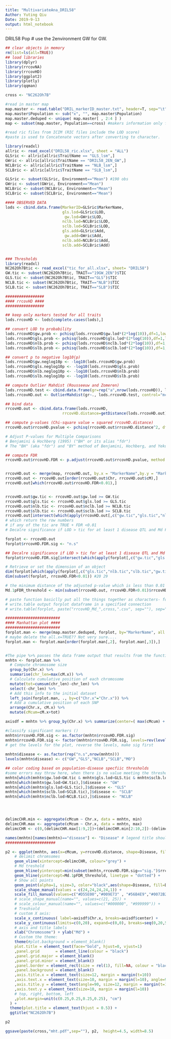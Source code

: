 ---
title: "MultivariateAna_DRIL58"
Author: Yuting Qiu
Date: 2019-9-13
output: html_notebook
---


DRIL58 Pop
# use the 2environment GW for GW.
```{r setup, include=FALSE}
## clear objects in memory
rm(list=ls(all=TRUE))
## load libraries
library(dplyr)
library(rrcovNA)
library(rrcovHD)
library(ggplot2)
library(plotly)
library(qqman)
```


```{r}
cross <- "NC262Oh7B"

#read in master map
map.master <- read.table("DRIL_markerID_master.txt", header=T, sep="\t") #markers for all populations
map.master$Population <- sub("x", "", map.master$Population)
map.master.deduped <- unique( map.master[ , 2:4 ] )
map <- subset(map.master, Population==cross) #makers information only for the population interested
```


```{r}
#read ric files from ICIM (RIC files include the LOD score)
#paste is used to Concatenate vectors after converting to character.

library(readxl)
allric <- read_excel("DRIL58_ric.xlsx", sheet = "ALL")
GLSric <- allric[allric$TraitName == "GLS_lsm",]
GWric <- allric[allric$TraitName == "DRIL58_2EN_GW",]
NCLBric <- allric[allric$TraitName == "NLB_lsm",]
SCLBric <- allric[allric$TraitName == "SLB_lsm",]

GLSric <- subset(GLSric, Environment=="Mean") #190 obs
GWric <- subset(GWric, Environment=="Mean")
NCLBric <- subset(NCLBric, Environment=="Mean")
SCLBric <- subset(SCLBric, Environment=="Mean")
```


```{r}
#### OBSERVED DATA
lods <- cbind.data.frame(MarkerID=GLSric$MarkerName,
                         gls.lod=GLSric$LOD,
                          gw.lod=GWric$LOD,
                         nclb.lod=NCLBric$LOD,
                         sclb.lod=SCLBric$LOD,
                         gls.add=GLSric$Add,
                          gw.add=GWric$Add,
                         nclb.add=NCLBric$Add,
                         sclb.add=SCLBric$Add)


### Thresholds
library(readxl)
NC262Oh7Btic <- read_excel("tic_for_all.xlsx", sheet= "DRIL58")
GW.tic <- subset(NC262Oh7Btic, TRAIT=="19GW_2EN")$TIC
GLS.tic <- subset(NC262Oh7Btic, TRAIT=="GLS")$TIC
NCLB.tic <- subset(NC262Oh7Btic, TRAIT=="NLB")$TIC
SCLB.tic <- subset(NC262Oh7Btic, TRAIT=="SLB")$TIC
```


```{r}
#################
#### rrcovHD ####
#################

## keep only markers tested for all traits
lods.rrcovHD <- lods[complete.cases(lods),] 

## convert LOD to probability
lods.rrcovHD$gw.prob <- pchisq(lods.rrcovHD$gw.lod*(2*log(10)),df=1,lower.tail=FALSE)/2
lods.rrcovHD$gls.prob <- pchisq(lods.rrcovHD$gls.lod*(2*log(10)),df=1,lower.tail=FALSE)/2
lods.rrcovHD$nlb.prob <- pchisq(lods.rrcovHD$nclb.lod*(2*log(10)),df=1,lower.tail=FALSE)/2
lods.rrcovHD$slb.prob <- pchisq(lods.rrcovHD$sclb.lod*(2*log(10)),df=1,lower.tail=FALSE)/2

## convert p to negative log10(p)
lods.rrcovHD$gw.neglog10p <- -log10(lods.rrcovHD$gw.prob)
lods.rrcovHD$gls.neglog10p <- -log10(lods.rrcovHD$gls.prob)
lods.rrcovHD$nlb.neglog10p <- -log10(lods.rrcovHD$nlb.prob)
lods.rrcovHD$slb.neglog10p <- -log10(lods.rrcovHD$slb.prob)

## compute Outlier Mahdist (Rousseeuw and Zomeren)
lods.rrcovHD.test <- cbind.data.frame(gr=rep("a",nrow(lods.rrcovHD)), lods.rrcovHD[,14:17]) #based on the negative log10 values
lods.rrcovHD.out <- OutlierMahdist(gr~., lods.rrcovHD.test, control="mcd")

## bind data
rrcovHD.out <- cbind.data.frame(lods.rrcovHD,
                         rrcovHD.distance=getDistance(lods.rrcovHD.out))

## compute p-values (Chi-square value = squared rrcovHD.distance)
rrcovHD.out$rrcovHD.pvalue <- pchisq(rrcovHD.out$rrcovHD.distance^2, df=3, lower.tail=F)

# Adjust P-values for Multiple Comparisons
# Benjamini & Hochberg (1995) ("BH" or its alias "fdr")
# The "BH" (aka "fdr") and "BY" method of Benjamini, Hochberg, and Yekutieli control the false discovery rate, the expected proportion of false discoveries amongst the rejected hypotheses.

## compute FDR 
rrcovHD.out$rrcovHD.FDR <- p.adjust(rrcovHD.out$rrcovHD.pvalue, method = "BH")


rrcovHD.out <- merge(map, rrcovHD.out, by.x = "MarkerName",by.y = "MarkerID") #177 obs
rrcovHD.out <- rrcovHD.out[order(rrcovHD.out$Chr, rrcovHD.out$cM),]
rrcovHD.out[which(rrcovHD.out$rrcovHD.FDR<0.01),]


rrcovHD.out$gw.tic <- rrcovHD.out$gw.lod >= GW.tic
rrcovHD.out$gls.tic <- rrcovHD.out$gls.lod >= GLS.tic
rrcovHD.out$nlb.tic <- rrcovHD.out$nclb.lod >= NCLB.tic
rrcovHD.out$slb.tic <- rrcovHD.out$sclb.lod >= SCLB.tic
rrcovHD.out[intersect(which(apply(rrcovHD.out[,c("gw.tic","gls.tic","nlb.tic","slb.tic")]==TRUE,1,any)), which(rrcovHD.out$rrcovHD.FDR<0.01)),]
# which return the row numbers
# if any of the tic are TRUE + FDR <0.01 
# Decalre significance if LOD > tic for at least 1 disease QTL and Md FDR of 1%

```



```{r}
forplot <- rrcovHD.out
forplot$rrcovHD.FDR.sig <- "n.s"

## Decalre significance if LOD > tic for at least 1 disease QTL and Md FDR of 1%
forplot$rrcovHD.FDR.sig[intersect(which(apply(forplot[,c("gw.tic","gls.tic","nlb.tic","slb.tic")]==TRUE,1,any)), which(forplot$rrcovHD.FDR<0.01))] <- "sig."

# Retrieve or set the dimension of an object
dim(forplot[which(apply(forplot[,c("gls.tic","nlb.tic","slb.tic","gw.tic")]==TRUE,1,any)),]) #8 29
dim(subset(forplot, rrcovHD.FDR<0.01)) #20 29

# the minimum distance of the adjusted p-value which is less than 0.01
Md.1pFDR_threshold <- min(subset(rrcovHD.out, rrcovHD.FDR<0.01)$rrcovHD.distance) #[1] 4.394743

# paste function basiclly put all the things together as characters- for the putput file name in this example
# write.table output forplot dataframe in a specified connection
# write.table(forplot, paste("rrcovHD_Md_",cross,".csv", sep=""), sep=",", col.names=TRUE, row.names=FALSE)
```



```{r}
########################
#### Manhattan plot ####
########################
forplot.man <- merge(map.master.deduped, forplot, by="MarkerName", all.x=TRUE)
# maybe delete the all.x=TRUE?? Not very sure....
forplot.man <- forplot.man[order(forplot.man[,2], forplot.man[,3]),]


#The pipe %>% passes the data frame output that results from the function right before the pipe to input it as the first argument of the function right after the pipe.
mnhtn <- forplot.man %>% 
  # Compute chromosome size
  group_by(Chr.x) %>% 
  summarise(chr_len=max(cM.x)) %>% 
  # Calculate cumulative position of each chromosome
  mutate(tot=cumsum(chr_len)-chr_len) %>%
  select(-chr_len) %>%
  # Add this info to the initial dataset
  left_join(forplot.man, ., by=c("Chr.x"="Chr.x")) %>%
  # Add a cumulative position of each SNP
  arrange(Chr.x, cM.x) %>%
  mutate(cMcum=cM.x+tot)

axisdf = mnhtn %>% group_by(Chr.x) %>% summarize(center=( max(cMcum) + min(cMcum) ) / 2 )

#classify significant markers ()
mnhtn$rrcovHD.FDR.sig <- as.factor(mnhtn$rrcovHD.FDR.sig)
mnhtn$rrcovHD.FDR.sig <- factor(mnhtn$rrcovHD.FDR.sig, levels=rev(levels(mnhtn$rrcovHD.FDR.sig)))
# get the levels for the plot, reverse the levels, make sig first
  
mnhtn$disease <- as.factor(rep("n.s",nrow(mnhtn)))
levels(mnhtn$disease) <- c("GW","GLS","NCLB","SCLB","MO")

## color coding based on population-disease specfiic thresholds
#some errors may throw here, when there is no value meeting the threshold - can be ignored
mnhtn[which(mnhtn$gw.lod<GW.tic & mnhtn$gls.lod<GLS.tic & mnhtn$sclb.lod<SCLB.tic & mnhtn$nclb.lod<NCLB.tic),]$disease <- "MO"
mnhtn[which(mnhtn$gw.lod>GW.tic),]$disease <- "GW"
mnhtn[which(mnhtn$gls.lod>GLS.tic),]$disease <- "GLS"
mnhtn[which(mnhtn$sclb.lod>SCLB.tic),]$disease <- "SCLB"
mnhtn[which(mnhtn$nclb.lod>NCLB.tic),]$disease <- "NCLB"




delimcCHR.min <- aggregate(cMcum ~ Chr.x, data = mnhtn, min)
delimcCHR.max <- aggregate(cMcum ~ Chr.x, data = mnhtn, max)
delimcCHR <- c(0,(delimcCHR.max[1:9,2])+(delimcCHR.min[2:10,2])-(delimcCHR.max[1:9,2]))

names(mnhtn)[names(mnhtn)=="disease"] <- "Disease" # legend title should be Disease
######################

p2 <- ggplot(mnhtn, aes(x=cMcum, y=rrcovHD.distance, shape=Disease, fill=Disease)) +
    # delimit chromsomes 
    geom_vline(xintercept=delimcCHR, colour="grey") +
    # Md treshold
    geom_hline(yintercept=min(subset(mnhtn,rrcovHD.FDR.sig=="sig.")$rrcovHD.distance), linetype = "dashed") +
    geom_hline(yintercept=Md.1pFDR_threshold, linetype = "dotted") +
    # Show all points
    geom_point(alpha=1, size=3, color="black",aes(shape=Disease, fill=Disease)) +
    scale_shape_manual(values = c(24,24,24,24,1)) +
    scale_fill_manual(values=c("#D55E00","#009E73" , "#56B4E9","#0072B2",'gray97')) +
    # scale_shape_manual(name="", values=c(21, 25)) +
    # scale_colour_manual(name="", values=c("#000000", "#999999")) +
    # Treshsold
    # custom X axis:
    scale_x_continuous( label=axisdf$Chr.x, breaks=axisdf$center) +
    scale_y_continuous(limits=c(0,20), expand=c(0,0), breaks=seq(0,20,5)) +     # remove space between plot area and x axis
    # axis and title labels
    xlab("Chromosome") + ylab("Md") +
    # Custom the theme:
    theme(#plot.background = element_blank()
    plot.title = element_text(face="bold", hjust=0, vjust=1)
    ,panel.grid       = element_line(colour = "black")
    ,panel.grid.major = element_blank()
    ,panel.grid.minor = element_blank()
    ,panel.border = element_rect(size = rel(1), fill=NA, colour = "black")
    ,panel.background = element_blank()
    ,axis.title.x = element_text(size=12, margin = margin(t=10))
    ,axis.text.x = element_text(size=10, margin = margin(l=10), angle=90, vjust=0.5, hjust=0.5)
    ,axis.title.y = element_text(angle=90, size=12, margin = margin(t=10))
    ,axis.text.y = element_text(size=10, margin = margin(l=10))
    # top, right, bottom, left
    ,plot.margin=unit(c(0.25,0.25,0.25,0.25), "cm")
  ) +
  theme(plot.title = element_text(hjust = 0.5)) + 
  ggtitle("NC262Oh7B")

p2

ggsave(paste(cross,"mht.pdf",sep=""), p2,  height=4.5, width=8.5)


```

















